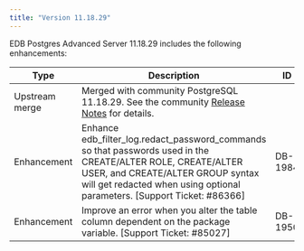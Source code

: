 ```yaml
---
title: "Version 11.18.29"
---
```


EDB Postgres Advanced Server 11.18.29 includes the following enhancements:

| Type           | Description                                                                                                                          | ID      | Category         |
| -------------- | -------------------------------------------------------------------------------------------------------------------------------------| ------- | ---------------- |
| Upstream merge | Merged with community PostgreSQL 11.18.29. See the community [Release Notes](https://www.postgresql.org/docs/release/11.18/) for details.                                              |         |                  |
| Enhancement    | Enhance edb_filter_log.redact_password_commands so that passwords used  in the CREATE/ALTER ROLE, CREATE/ALTER USER, and CREATE/ALTER GROUP syntax  will get redacted when using optional parameters. [Support Ticket: #86366]| DB-1984  |                  |
| Enhancement    | Improve an error when you alter the table column dependent on the package variable. [Support Ticket: #85027]      | DB-1950  |       |
